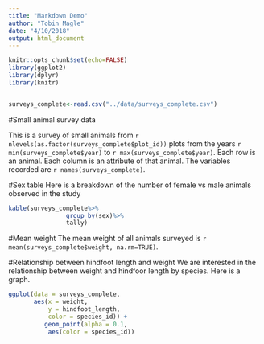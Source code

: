 ```yaml
---
title: "Markdown Demo"
author: "Tobin Magle"
date: "4/10/2018"
output: html_document
---
```


```r
knitr::opts_chunk$set(echo=FALSE)
library(ggplot2)
library(dplyr)
library(knitr)


surveys_complete<-read.csv("../data/surveys_complete.csv")

```

#Small animal survey data

This is a survey of small animals from `r nlevels(as.factor(surveys_complete$plot_id))` plots
from the years `r min(surveys_complete$year)` to `r max(surveys_complete$year)`. Each row is an animal. 
Each column is an attribute of that animal. The variables recorded are `r names(surveys_complete)`.

#Sex table
Here is a breakdown of the number of female vs male animals observed in the study

```r
kable(surveys_complete%>%
                group_by(sex)%>%
                tally)
```

#Mean weight
The mean weight of all animals surveyed 
is `r mean(surveys_complete$weight, na.rm=TRUE)`.

#Relationship between hindfoot length and weight
We are interested in the relationship between weight and hindfoor length by species. Here is a graph.

```r
ggplot(data = surveys_complete, 
       aes(x = weight, 
           y = hindfoot_length, 
           color = species_id)) + 
          geom_point(alpha = 0.1,
           aes(color = species_id))
```